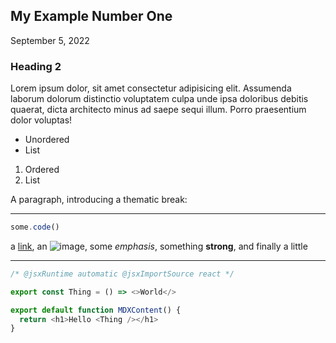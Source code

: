 ## My Example Number One

<p className="text-sm text-emerald-600">September 5, 2022</p>

### Heading 2

Lorem ipsum dolor, sit amet consectetur adipisicing elit. 
Assumenda laborum dolorum distinctio voluptatem culpa unde ipsa doloribus debitis quaerat, 
dicta architecto minus ad saepe sequi illum. Porro praesentium dolor voluptas!

* Unordered
* List

1. Ordered
2. List

A paragraph, introducing a thematic break:

---

```js
some.code()
```

a [link](https://example.com), an ![image](/imgs/logo_kachimushi.png), some *emphasis*,
something **strong**, and finally a little

---

``` js
/* @jsxRuntime automatic @jsxImportSource react */

export const Thing = () => <>World</>

export default function MDXContent() {
  return <h1>Hello <Thing /></h1>
}
```